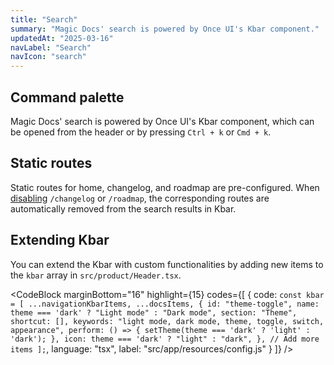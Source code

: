 ```yaml
---
title: "Search"
summary: "Magic Docs' search is powered by Once UI's Kbar component."
updatedAt: "2025-03-16"
navLabel: "Search"
navIcon: "search"
---
```


## Command palette

Magic Docs' search is powered by Once UI's Kbar component, which can be opened from the header or by pressing `Ctrl + k` or `Cmd + k`.

## Static routes

Static routes for home, changelog, and roadmap are pre-configured. When [disabling](/magic-docs/pages#static-pages) `/changelog` or `/roadmap`, the corresponding routes are automatically removed from the search results in Kbar.

## Extending Kbar

You can extend the Kbar with custom functionalities by adding new items to the `kbar` array in `src/product/Header.tsx`.

<CodeBlock
    marginBottom="16"
    highlight={15}
    codes={[
  {
    code:
`const kbar = [
    ...navigationKbarItems,
    ...docsItems,
    {
      id: "theme-toggle",
      name: theme === 'dark' ? "Light mode" : "Dark mode",
      section: "Theme",
      shortcut: [],
      keywords: "light mode, dark mode, theme, toggle, switch, appearance",
      perform: () => {
        setTheme(theme === 'dark' ? 'light' : 'dark');
      },
      icon: theme === 'dark' ? "light" : "dark",
    },
    // Add more items
];`, 
    language: "tsx",
    label: "src/app/resources/config.js"
  }
]} />